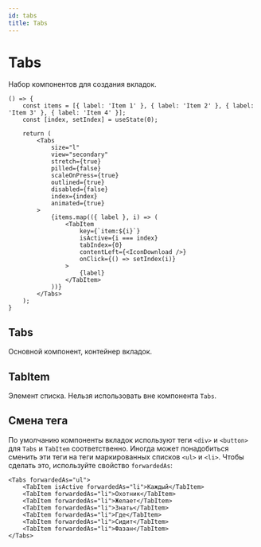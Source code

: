 ```yaml
---
id: tabs
title: Tabs
---
```



# Tabs
Набор компонентов для создания вкладок.

```tsx live
() => {
    const items = [{ label: 'Item 1' }, { label: 'Item 2' }, { label: 'Item 3' }, { label: 'Item 4' }];
    const [index, setIndex] = useState(0);

    return (
        <Tabs
            size="l"
            view="secondary"
            stretch={true}
            pilled={false}
            scaleOnPress={true}
            outlined={true}
            disabled={false}
            index={index}
            animated={true}
        >
            {items.map(({ label }, i) => (
                <TabItem
                    key={`item:${i}`}
                    isActive={i === index}
                    tabIndex={0}
                    contentLeft={<IconDownload />}
                    onClick={() => setIndex(i)}
                >
                    {label}
                </TabItem>
            ))}
        </Tabs>
    );
}
```

## Tabs
Основной компонент, контейнер вкладок.

<PropsTable name="Tabs" />

## TabItem
Элемент списка. Нельзя использовать вне компонента `Tabs`.

<PropsTable name="TabItem" />

## Смена тега
По умолчанию компоненты вкладок используют теги `<div>` и `<button>` для `Tabs` и `TabItem` соответственно.
Иногда может понадобиться сменить эти теги на теги маркированных списков `<ul>` и `<li>`.
Чтобы сделать это, используйте свойство `forwardedAs`:

```tsx live
<Tabs forwardedAs="ul">
    <TabItem isActive forwardedAs="li">Каждый</TabItem>
    <TabItem forwardedAs="li">Охотник</TabItem>
    <TabItem forwardedAs="li">Желает</TabItem>
    <TabItem forwardedAs="li">Знать</TabItem>
    <TabItem forwardedAs="li">Где</TabItem>
    <TabItem forwardedAs="li">Сидит</TabItem>
    <TabItem forwardedAs="li">Фазан</TabItem>
</Tabs>
```
